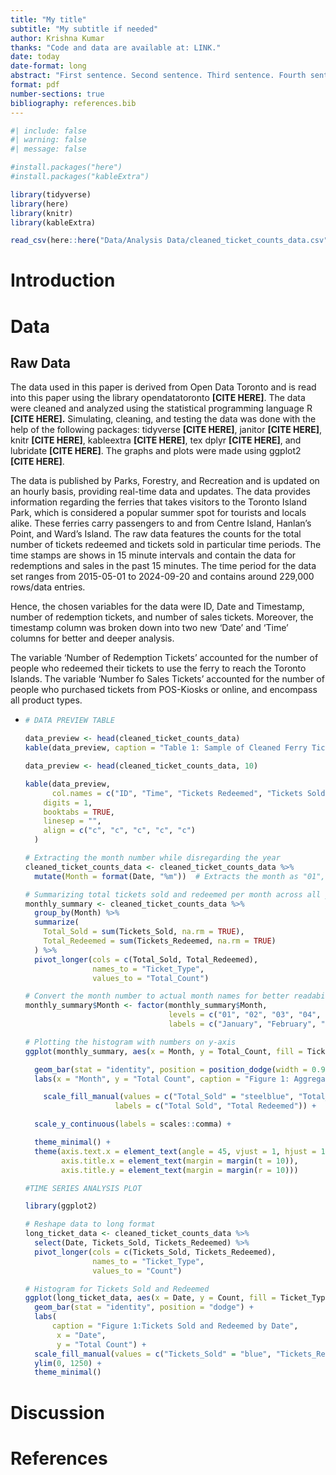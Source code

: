 ```yaml
---
title: "My title"
subtitle: "My subtitle if needed"
author: Krishna Kumar
thanks: "Code and data are available at: LINK."
date: today
date-format: long
abstract: "First sentence. Second sentence. Third sentence. Fourth sentence."
format: pdf
number-sections: true
bibliography: references.bib
---
```


```r
#| include: false
#| warning: false
#| message: false

#install.packages("here")
#install.packages("kableExtra")

library(tidyverse)
library(here)
library(knitr)
library(kableExtra)

read_csv(here::here("Data/Analysis Data/cleaned_ticket_counts_data.csv"))

```

# Introduction

# Data

## Raw Data

The data used in this paper is derived from Open Data Toronto and is read into this paper using the library opendatatoronto **\[CITE HERE\]**. The data were cleaned and analyzed using the statistical programming language R **\[CITE HERE\].** Simulating, cleaning, and testing the data was done with the help of the following packages: tidyverse **\[CITE HERE\]**, janitor **\[CITE HERE\]**, knitr **\[CITE HERE\]**, kableextra **\[CITE HERE\]**, tex dplyr **\[CITE HERE\]**, and lubridate **\[CITE HERE\]**. The graphs and plots were made using ggplot2 **\[CITE HERE\]**.

The data is published by Parks, Forestry, and Recreation and is updated on an hourly basis, providing real-time data and updates. The data provides information regarding the ferries that takes visitors to the Toronto Island Park, which is considered a popular summer spot for tourists and locals alike. These ferries carry passengers to and from Centre Island, Hanlan's Point, and Ward's Island. The raw data features the counts for the total number of tickets redeemed and tickets sold in particular time periods. The time stamps are shows in 15 minute intervals and contain the data for redemptions and sales in the past 15 minutes. The time period for the data set ranges from 2015-05-01 to 2024-09-20 and contains around 229,000 rows/data entries.

Hence, the chosen variables for the data were ID, Date and Timestamp, number of redemption tickets, and number of sales tickets. Moreover, the timestamp column was broken down into two new 'Date' and 'Time' columns for better and deeper analysis.

The variable 'Number of Redemption Tickets' accounted for the number of people who redeemed their tickets to use the ferry to reach the Toronto Islands. The variable 'Number fo Sales Tickets' accounted for the number of people who purchased tickets from POS-Kiosks or online, and encompass all product types.

-   

    ```r

    # DATA PREVIEW TABLE

    data_preview <- head(cleaned_ticket_counts_data)
    kable(data_preview, caption = "Table 1: Sample of Cleaned Ferry Ticket Counts Data")

    data_preview <- head(cleaned_ticket_counts_data, 10)
     
    kable(data_preview, 
          col.names = c("ID", "Time", "Tickets Redeemed", "Tickets Sold", "Date"), 
        digits = 1,
        booktabs = TRUE,
        linesep = "", 
        align = c("c", "c", "c", "c", "c")
      )

    ```

    ```r

    # Extracting the month number while disregarding the year
    cleaned_ticket_counts_data <- cleaned_ticket_counts_data %>%
      mutate(Month = format(Date, "%m"))  # Extracts the month as "01", "02", etc.

    # Summarizing total tickets sold and redeemed per month across all years
    monthly_summary <- cleaned_ticket_counts_data %>%
      group_by(Month) %>%
      summarize(
        Total_Sold = sum(Tickets_Sold, na.rm = TRUE),
        Total_Redeemed = sum(Tickets_Redeemed, na.rm = TRUE)
      ) %>%
      pivot_longer(cols = c(Total_Sold, Total_Redeemed), 
                   names_to = "Ticket_Type", 
                   values_to = "Total_Count")

    # Convert the month number to actual month names for better readability
    monthly_summary$Month <- factor(monthly_summary$Month, 
                                    levels = c("01", "02", "03", "04", "05", "06", "07", "08", "09", "10", "11", "12"), 
                                    labels = c("January", "February", "March", "April", "May", "June", "July", "August", "September", "October", "November", "December"))

    # Plotting the histogram with numbers on y-axis
    ggplot(monthly_summary, aes(x = Month, y = Total_Count, fill = Ticket_Type)) +
      
      geom_bar(stat = "identity", position = position_dodge(width = 0.9), alpha = 0.7) +
      labs(x = "Month", y = "Total Count", caption = "Figure 1: Aggregate Monthly Ticket Counts (Sold and Redeemed)", fill = NULL) +
      
        scale_fill_manual(values = c("Total_Sold" = "steelblue", "Total_Redeemed" = "orange"),
                        labels = c("Total Sold", "Total Redeemed")) +
      
      scale_y_continuous(labels = scales::comma) +  
      
      theme_minimal() + 
      theme(axis.text.x = element_text(angle = 45, vjust = 1, hjust = 1),  
            axis.title.x = element_text(margin = margin(t = 10)), 
            axis.title.y = element_text(margin = margin(r = 10)))


    ```

    ```r

    #TIME SERIES ANALYSIS PLOT 

    library(ggplot2)

    # Reshape data to long format
    long_ticket_data <- cleaned_ticket_counts_data %>%
      select(Date, Tickets_Sold, Tickets_Redeemed) %>%
      pivot_longer(cols = c(Tickets_Sold, Tickets_Redeemed),
                   names_to = "Ticket_Type",
                   values_to = "Count")

    # Histogram for Tickets Sold and Redeemed
    ggplot(long_ticket_data, aes(x = Date, y = Count, fill = Ticket_Type)) +
      geom_bar(stat = "identity", position = "dodge") +
      labs(
          caption = "Figure 1:Tickets Sold and Redeemed by Date",
           x = "Date",
           y = "Total Count") +
      scale_fill_manual(values = c("Tickets_Sold" = "blue", "Tickets_Redeemed" = "orange")) +
      ylim(0, 1250) +
      theme_minimal()

    ```

# Discussion

# References
